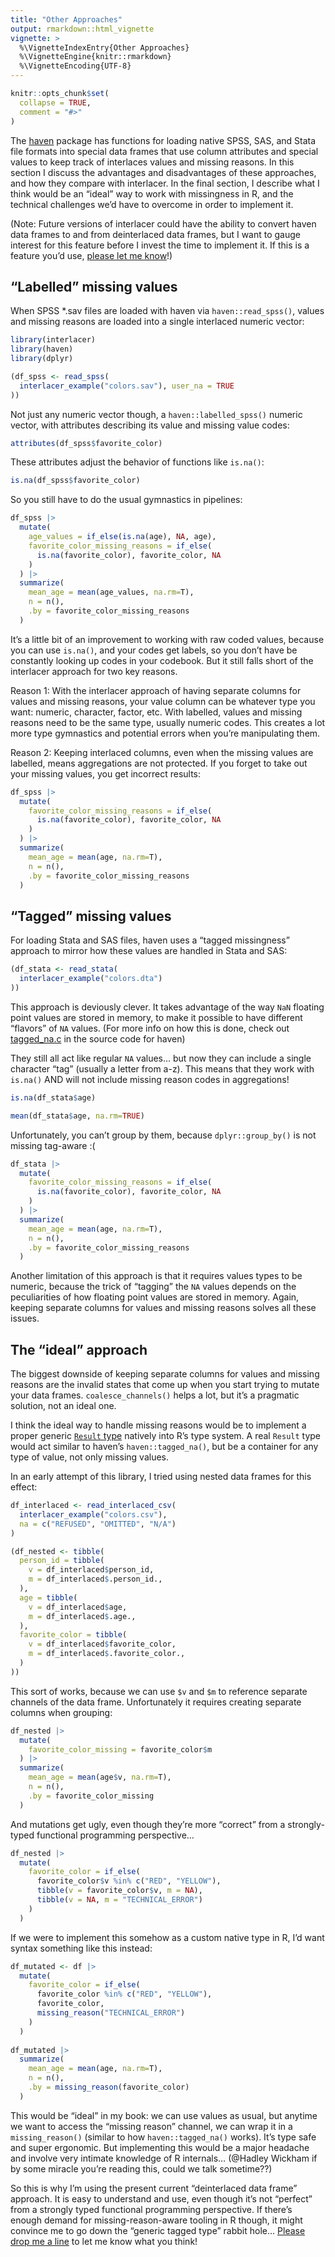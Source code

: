 ```yaml
---
title: "Other Approaches"
output: rmarkdown::html_vignette
vignette: >
  %\VignetteIndexEntry{Other Approaches}
  %\VignetteEngine{knitr::rmarkdown}
  %\VignetteEncoding{UTF-8}
---
```


```r
knitr::opts_chunk$set(
  collapse = TRUE,
  comment = "#>"
)
```

The [haven](https://haven.tidyverse.org/) package has functions for loading
native SPSS, SAS, and Stata file formats into
special data frames that use column attributes and special values to keep track
of interlaces values and missing reasons. In this section I discuss the
advantages and disadvantages of these approaches, and how they compare with
interlacer. In the final section, I describe what I think would be an "ideal"
way to work with missingness in R, and the technical challenges we'd have to
overcome in order to implement it.

(Note: Future versions of interlacer could have the ability to convert haven
data frames to and from deinterlaced data frames, but I want to gauge interest
for this feature before I invest the time to implement it. If this is a
feature you'd use, [please let me know](mailto:kdh38@psu.edu)!)

## "Labelled" missing values

When SPSS *.sav files are loaded with haven via `haven::read_spss()`, values
and missing reasons are loaded into a single interlaced numeric vector:

```r
library(interlacer)
library(haven)
library(dplyr)

(df_spss <- read_spss(
  interlacer_example("colors.sav"), user_na = TRUE
))
```

Not just any numeric vector though, a `haven::labelled_spss()` numeric vector,
with attributes describing its value and missing value codes:

```r
attributes(df_spss$favorite_color)
```

These attributes adjust the behavior of functions like `is.na()`:

```r
is.na(df_spss$favorite_color)
```


So you still have to do the usual gymnastics in pipelines:

```r
df_spss |>
  mutate(
    age_values = if_else(is.na(age), NA, age),
    favorite_color_missing_reasons = if_else(
      is.na(favorite_color), favorite_color, NA
    )
  ) |>
  summarize(
    mean_age = mean(age_values, na.rm=T),
    n = n(),
    .by = favorite_color_missing_reasons
  )
```

It's a little bit of an improvement to working with raw coded values, because
you can use `is.na()`, and your codes get labels, so you don't have be
constantly looking up codes in your codebook. But it still falls short of the
interlacer approach for two key reasons.

Reason 1: With the interlacer approach
of having separate columns for values and missing reasons, your value column
can be whatever type you want: numeric, character, factor, etc. With labelled,
values and missing reasons need to be the same type, usually numeric codes.
This creates a lot more type gymnastics and potential errors when you're
manipulating them.

Reason 2: Keeping interlaced columns, even when the missing values are labelled,
means aggregations are not protected. If you forget to take out your missing
values, you get incorrect results:

```r
df_spss |>
  mutate(
    favorite_color_missing_reasons = if_else(
      is.na(favorite_color), favorite_color, NA
    )
  ) |>
  summarize(
    mean_age = mean(age, na.rm=T),
    n = n(),
    .by = favorite_color_missing_reasons
  )
```


## "Tagged" missing values

For loading Stata and SAS files, haven uses a "tagged missingness" approach to
mirror how these values are handled in Stata and SAS:

```r
(df_stata <- read_stata(
  interlacer_example("colors.dta")
))
```

This approach is deviously clever. It takes advantage of the way `NaN` floating
point values are stored in memory, to make it possible to have different
"flavors" of `NA` values. (For more info on how this is done, check out
[tagged_na.c](https://github.com/tidyverse/haven/blob/main/src/tagged_na.c) in
the source code for haven)

They still all act like regular `NA` values... but now they can include a single
character "tag" (usually a letter from a-z). This means that they work with
`is.na()` AND will not include missing reason codes in aggregations!

```r
is.na(df_stata$age)

mean(df_stata$age, na.rm=TRUE)
```

Unfortunately, you can't group by them, because `dplyr::group_by()` is not
missing tag-aware :(

```r
df_stata |>
  mutate(
    favorite_color_missing_reasons = if_else(
      is.na(favorite_color), favorite_color, NA
    )
  ) |>
  summarize(
    mean_age = mean(age, na.rm=T),
    n = n(),
    .by = favorite_color_missing_reasons
  )
```

Another limitation of this approach is that it requires values types to be
numeric, because the trick of "tagging" the `NA` values depends on the
peculiarities of how floating point values are stored in memory. Again,
keeping separate columns for values and missing reasons solves all these issues.

## The "ideal" approach

The biggest downside of keeping separate columns for values and missing reasons
are the invalid states that come up when you start trying to mutate your data
frames. `coalesce_channels()` helps a lot, but it's a pragmatic solution,
not an ideal one.

I think the ideal way to handle missing reasons would be to implement a proper
generic [`Result` type](https://en.wikipedia.org/wiki/Result_type) natively
into R's type system. A real `Result` type would act similar to haven's
`haven::tagged_na()`, but be a container for any type of value, not only
missing values.

In an early attempt of this library, I tried using nested data frames for this
effect:

```r
df_interlaced <- read_interlaced_csv(
  interlacer_example("colors.csv"),
  na = c("REFUSED", "OMITTED", "N/A")
)

(df_nested <- tibble(
  person_id = tibble(
    v = df_interlaced$person_id,
    m = df_interlaced$.person_id.,
  ),
  age = tibble(
    v = df_interlaced$age,
    m = df_interlaced$.age.,
  ),
  favorite_color = tibble(
    v = df_interlaced$favorite_color,
    m = df_interlaced$.favorite_color.,
  )
))
```

This sort of works, because we can use `$v` and `$m` to reference separate
channels of the data frame. Unfortunately it requires creating separate columns
when grouping:

```r
df_nested |>
  mutate(
    favorite_color_missing = favorite_color$m
  ) |> 
  summarize(
    mean_age = mean(age$v, na.rm=T),
    n = n(),
    .by = favorite_color_missing
  )
```

And mutations get ugly, even though they're more "correct" from a strongly-typed
functional programming perspective... 

```r
df_nested |>
  mutate(
    favorite_color = if_else(
      favorite_color$v %in% c("RED", "YELLOW"),
      tibble(v = favorite_color$v, m = NA),
      tibble(v = NA, m = "TECHNICAL_ERROR")
    )
  )
```

If we were to implement this somehow as a custom native type in R, I'd want
syntax something like this instead:

```r
df_mutated <- df |>
  mutate(
    favorite_color = if_else(
      favorite_color %in% c("RED", "YELLOW"),
      favorite_color,
      missing_reason("TECHNICAL_ERROR")
    )
  )
  
df_mutated |>
  summarize(
    mean_age = mean(age, na.rm=T),
    n = n(),
    .by = missing_reason(favorite_color)
  )
```

This would be "ideal" in my book: we can use values as usual, but anytime
we want to access the "missing reason" channel, we can wrap it in a
`missing_reason()` (similar to how `haven::tagged_na()` works). It's type safe
and super ergonomic. But implementing this would be a major headache and
involve very intimate knowledge of R internals... (@Hadley Wickham if by some
miracle you're reading this, could we talk sometime??)

So this is why I'm using the present current "deinterlaced data frame"
approach. It is easy to understand and use, even though it's not "perfect"
from a strongly typed functional programming perspective. If there's enough
demand for missing-reason-aware tooling in R though, it might convince me
to go down the "generic tagged type" rabbit hole...
[Please drop me a line](mailto:kdh38@psu.edu) to let me know what you think!
